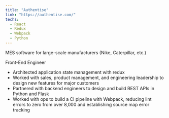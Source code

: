 ```yaml
---
title: "Authentise"
link: "https://authentise.com/"
techs: 
  - React
  - Redux
  - Webpack
  - Python
---
```


MES software for large-scale manufacturers (Nike, Caterpillar, etc.)

Front-End Engineer

* Architected application state management with redux
* Worked with sales, product management, and engineering leadership to design new features for major customers
* Partnered with backend engineers to design and build REST APIs in Python and Flask
* Worked with ops to build a CI pipeline with Webpack, reducing lint errors to zero from over 8,000 and establishing source map error tracking
